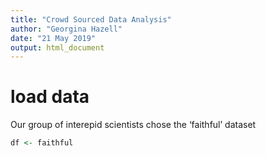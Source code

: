 ```yaml
---
title: "Crowd Sourced Data Analysis"
author: "Georgina Hazell"
date: "21 May 2019"
output: html_document
---
```

# load data

Our group of interepid scientists chose the 'faithful' dataset

```r
df <- faithful

```